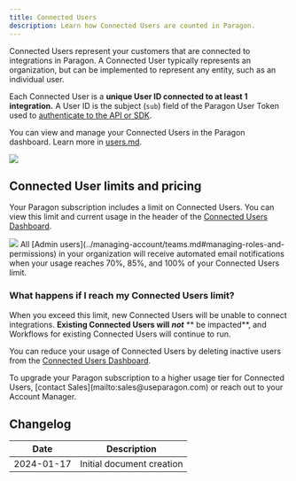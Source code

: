 ```yaml
---
title: Connected Users
description: Learn how Connected Users are counted in Paragon.
---
```


Connected Users represent your customers that are connected to integrations in Paragon. A Connected User typically represents an organization, but can be implemented to represent any entity, such as an individual user.

Each Connected User is a **unique User ID connected to at least 1 integration.** A User ID is the subject (`sub`) field of the Paragon User Token used to [authenticate to the API or SDK](../getting-started/installing-the-connect-sdk.md#3.-call-paragon.authenticate).

You can view and manage your Connected Users in the Paragon dashboard. Learn more in [users.md](../monitoring/users.md "mention").

<Frame>
  <img src="/.gitbook/assets/Viewing Connected Users in the Connected Users Dashboard in Paragon Connect.png"/>
</Frame>

## Connected User limits and pricing

Your Paragon subscription includes a limit on Connected Users. You can view this limit and current usage in the header of the [Connected Users Dashboard](../monitoring/users.md).
<Frame>
  <img src="/.gitbook/assets/Finding Conencted Users Limits in Paragon Connect.png"/>
</Frame>
All [Admin users](../managing-account/teams.md#managing-roles-and-permissions) in your organization will receive automated email notifications when your usage reaches 70%, 85%, and 100% of your Connected Users limit.

### What happens if I reach my Connected Users limit?

When you exceed this limit, new Connected Users will be unable to connect integrations. **Existing Connected Users will** _**not**_ ** be impacted**, and Workflows for existing Connected Users will continue to run.

You can reduce your usage of Connected Users by deleting inactive users from the [Connected Users Dashboard](../monitoring/users.md).


<Info>
  To upgrade your Paragon subscription to a higher usage tier for Connected Users, [contact Sales](mailto:sales@useparagon.com) or reach out to your Account Manager.
</Info>

## Changelog

| Date | Description |
|------|-------------|
| 2024-01-17 | Initial document creation |